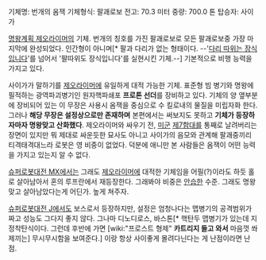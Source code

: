 기체명: 번개의 옴잭
기체형식: 팔괘로보
전고: 70.3 미터
중량: 700.0 톤
탑승자: 사이가

[[명왕계획 제오라이머]]의 기체. 번개의 칭호를 가진 팔괘로보로 모든 팔괘로보중 가장 마지막에 완성되었다. 인간형이 아니며[* 팔과 다리가 없는 형태이다. --'[[다리 따위는 장식입니다]]'를 넘어서 '팔따위도 장식입니다'를 실현시킨 기체.--] 기본적으로 비행 능력을 가지고 있다.

사이가가 말하기를 [[제오라이머]]에 유일하게 대적 가능한 기체. 표준형 빔 병기와 명왕에 필적하는 광역파괴병기인 원자핵파쇄포 '''프로톤 선더'''를 장비하고 있다. 기체의 양 옆부분에 장비되어 있는 이 무장은 사용시 옴잭을 중심으로 수 킬로내의 물질을 미립자화 한다. 그러나 '''해당 무장은 설정상으로만 존재하며''' 본편에서는 써보지도 못하고 '''기체가 등장하자마자 명왕맞고 산화했다'''. 제오라이머와 싸우기 전, [[미군]] [[제7함대]]를 통째로 날려버리는 장면이 있지만 뭐 제대로 싸운듯한 묘사도 아니고 사이가의 음모와 관계해 팔괘중끼리 티격태격대느라 로봇은 영 비중이 없었다. 덕분에 애니만 본 사람들은 옴잭이 어떤 능력을 가지고 있는지 알 수 없다. 

[[슈퍼로봇대전 MX]]에서는 그래도 [[제오라이머]]에 대적한 기체임을 어필(?)이라도 하듯 홀로 살아남아서 혼의 루프란에서 재등장한다. 그래봐야 비중은 [[안습]]한 수준. 그래도 명왕 맞고 살아남았다는게 어딘가. 높게 쳐주자.

[[슈퍼로봇대전 J]]에서도 보스로서 등장하지만, 설정은 엄청나다는 맵병기의 공격범위가 짜고 성능도 그다지 좋지 않다. 그나마 디노디로스, 바스톤[* 핵탄두 맵병기가 있는데 지정착탄식이다. 그런데 후반에 가면 [wiki:"프로스트 형제" '''카트리지 들고 와서''' 마음껏 쏴제끼는] 무시무시함을 보여준다.] 이랑 항상 사이좋게 몰려다닌다는 게 난점이라면 난점.
